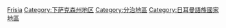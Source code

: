 [[Category:荷蘭地理|Frisia]]
[[Category:下萨克森州地区|Category:下萨克森州地区]]
[[Category:分治地區|Category:分治地區]]
[[Category:日耳曼語族國家地區|Category:日耳曼語族國家地區]]
